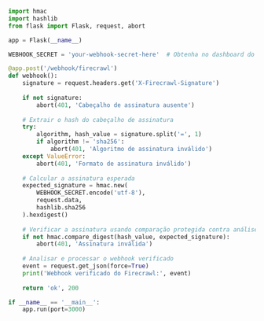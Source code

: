 ```python Python/Flask
import hmac
import hashlib
from flask import Flask, request, abort

app = Flask(__name__)

WEBHOOK_SECRET = 'your-webhook-secret-here'  # Obtenha no dashboard do Firecrawl

@app.post('/webhook/firecrawl')
def webhook():
    signature = request.headers.get('X-Firecrawl-Signature')
    
    if not signature:
        abort(401, 'Cabeçalho de assinatura ausente')
    
    # Extrair o hash do cabeçalho de assinatura
    try:
        algorithm, hash_value = signature.split('=', 1)
        if algorithm != 'sha256':
            abort(401, 'Algoritmo de assinatura inválido')
    except ValueError:
        abort(401, 'Formato de assinatura inválido')
    
    # Calcular a assinatura esperada
    expected_signature = hmac.new(
        WEBHOOK_SECRET.encode('utf-8'),
        request.data,
        hashlib.sha256
    ).hexdigest()
    
    # Verificar a assinatura usando comparação protegida contra análise de tempo
    if not hmac.compare_digest(hash_value, expected_signature):
        abort(401, 'Assinatura inválida')
    
    # Analisar e processar o webhook verificado
    event = request.get_json(force=True)
    print('Webhook verificado do Firecrawl:', event)
    
    return 'ok', 200

if __name__ == '__main__':
    app.run(port=3000)
```
